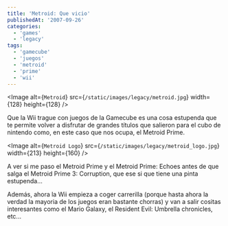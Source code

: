```yaml
---
title: 'Metroid: Que vicio'
publishedAt: '2007-09-26'
categories:
  - 'games'
  - 'legacy'
tags:
  - 'gamecube'
  - 'juegos'
  - 'metroid'
  - 'prime'
  - 'wii'
---
```


\<Image
alt={`Metroid`}
src={`/static/images/legacy/metroid.jpg`}
width={128}
height={128}
/>

Que la Wii trague con juegos de la Gamecube es una cosa estupenda que te permite volver a disfrutar de grandes títulos que salieron para el cubo de nintendo como, en este caso que nos ocupa, el Metroid Prime.

\<Image
alt={`Metroid Logo`}
src={`/static/images/legacy/metroid_logo.jpg`}
width={213}
height={160}
/>

A ver si me paso el Metroid Prime y el Metroid Prime: Echoes antes de que salga el Metroid Prime 3: Corruption, que ese si que tiene una pinta estupenda...

Además, ahora la Wii empieza a coger carrerilla (porque hasta ahora la verdad la mayoria de los juegos eran bastante chorras) y van a salir cositas interesantes como el Mario Galaxy, el Resident Evil: Umbrella chronicles, etc...
